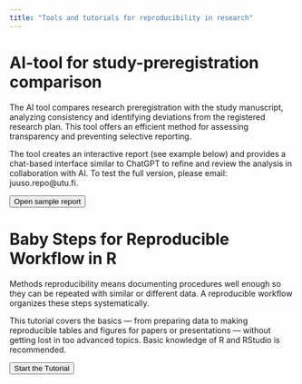```yaml
---
title: "Tools and tutorials for reproducibility in research"
---
```


# **AI-tool for study-preregistration comparison**

The AI tool compares research preregistration with the study manuscript, analyzing consistency and identifying deviations from the registered research plan. This tool offers an efficient method for assessing transparency and preventing selective reporting.

The tool creates an interactive report (see example below) and provides a chat-based interface similar to ChatGPT to refine and review the analysis in collaboration with AI. To test the full version, please email: juuso.repo\@utu.fi.

::: {.d-grid .gap-2}
<a href="https://app.powerbi.com/view?r=eyJrIjoiZjFmZjNlMjgtMjI2Ni00MWM0LTlmYjMtOTlmOGRiMmYzOWYyIiwidCI6ImY1OTJjYjVmLWI4YmMtNDFiOS05MDFmLTlhOTlhYjg0YWZhNiIsImMiOjh9" style="text-decoration: none;"> <button class="btn btn-lg btn-primary" type="button">Open sample report </button> </a>
:::

# **Baby Steps for Reproducible Workflow in R**

Methods reproducibility means documenting procedures well enough so they can be repeated with similar or different data. A reproducible workflow organizes these steps systematically.

This tutorial covers the basics — from preparing data to making reproducible tables and figures for papers or presentations — without getting lost in too advanced topics. Basic knowledge of R and RStudio is recommended.

::: {.d-grid .gap-2}
<a href="babysteps.html" style="text-decoration: none;"> <button class="btn btn-lg btn-primary" type="button">Start the Tutorial</button> </a>
:::
